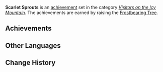 {{Achievement Set Infobox
|title        = 
|primogems    = {{Achievement/Primogems|Scarlet Sprouts}}
|total        = {{Achievement/Total|Scarlet Sprouts}}
|category     = Visitors on the Icy Mountain
}}
'''Scarlet Sprouts''' is an [[achievement]] set in the category ''[[Visitors on the Icy Mountain]]''. The achievements are earned by raising the [[Frostbearing Tree's Gratitude|Frostbearing Tree]].

==Achievements==
{{Achievements by Category Table|Scarlet Sprouts}}
<!--
==Notes==

==Trivia==
-->
==Other Languages==
{{Other Languages|default_hidden = 1
|en      = Scarlet Sprouts
|zhs     = 赤红的新芽
|zhs_rm  = Chìhóng de Xīnyá
|zht     = 赤紅的新芽
|zht_rm  = Chìhóng de Xīnyá
|ja      = 赤の新芽
|ja_rm   = Aka no Shinme
|ko      = 진홍의 새싹
|ko_rm   = 
|es      = Brotes rojos
|fr      = Pousse écarlate
|ru      = Алые ростки
|th      = ต้นกล้าสีแดงเข้ม
|th_rm   = 
|vi      = Chồi Non Đỏ Thẫm
|de      = Blutrote Triebe
|id      = Tunas Berwarna Merah
|pt      = Broto Vermelho
}}
==Change History==
{{Change History|1.2}}
<!--
==References==
{{Reflist}}
-->